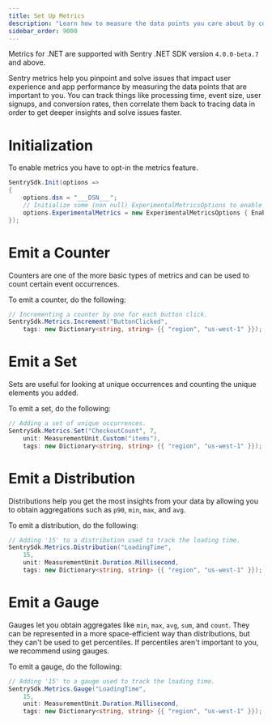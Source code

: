 ```yaml
---
title: Set Up Metrics
description: "Learn how to measure the data points you care about by configuring Metrics in your .NET app."
sidebar_order: 9000
---
```


<Note>

Metrics for .NET are supported with Sentry .NET SDK version `4.0.0-beta.7` and above.

</Note>

Sentry metrics help you pinpoint and solve issues that impact user experience and app performance by measuring the data points that are important to you. You can track things like processing time, event size, user signups, and conversion rates, then correlate them back to tracing data in order to get deeper insights and solve issues faster.

# Initialization

To enable metrics you have to opt-in the metrics feature.

```csharp
SentrySdk.Init(options =>
{
    options.dsn = "___DSN___";
    // Initialize some (non null) ExperimentalMetricsOptions to enable Sentry Metrics,
    options.ExperimentalMetrics = new ExperimentalMetricsOptions { EnableCodeLocations = true };
});
```

# Emit a Counter

Counters are one of the more basic types of metrics and can be used to count certain event occurrences.

To emit a counter, do the following:
```csharp
// Incrementing a counter by one for each button click.
SentrySdk.Metrics.Increment("ButtonClicked",
    tags: new Dictionary<string, string> {{ "region", "us-west-1" }});
```

# Emit a Set

Sets are useful for looking at unique occurrences and counting the unique elements you added.

To emit a set, do the following:
```csharp
// Adding a set of unique occurrences.
SentrySdk.Metrics.Set("CheckoutCount", 7,
    unit: MeasurementUnit.Custom("items"),
    tags: new Dictionary<string, string> {{ "region", "us-west-1" }});
```

# Emit a Distribution

Distributions help you get the most insights from your data by allowing you to obtain aggregations such as `p90`, `min`, `max`, and `avg`.

To emit a distribution, do the following:
```csharp
// Adding '15' to a distribution used to track the loading time.
SentrySdk.Metrics.Distribution("LoadingTime",
    15,
    unit: MeasurementUnit.Duration.Millisecond,
    tags: new Dictionary<string, string> {{ "region", "us-west-1" }});
```

# Emit a Gauge

Gauges let you obtain aggregates like `min`, `max`, `avg`, `sum`, and `count`. They can be represented in a more space-efficient way than distributions, but they can't be used to get percentiles. If percentiles aren't important to you, we recommend using gauges.

To emit a gauge, do the following:
```csharp
// Adding '15' to a gauge used to track the loading time.
SentrySdk.Metrics.Gauge("LoadingTime",
    15,
    unit: MeasurementUnit.Duration.Millisecond,
    tags: new Dictionary<string, string> {{ "region", "us-west-1" }});
```
